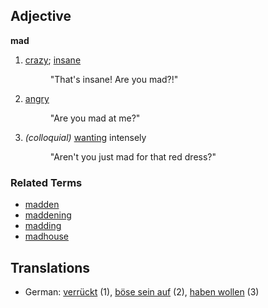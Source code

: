 ==Adjective==
'''mad'''

# [[crazy]]; [[insane]]
#:  "That's insane!  Are you mad?!"
# [[angry]]
#:  "Are you mad at me?"
# ''(colloquial)'' [[want]]ing intensely
#:  "Aren't you just mad for that red dress?"

===Related Terms===
*[[madden]]
*[[maddening]]
*[[madding]]
*[[madhouse]]

==Translations==
*German: [[verrückt]] (1), [[böse sein auf]] (2), [[haben wollen]] (3)
